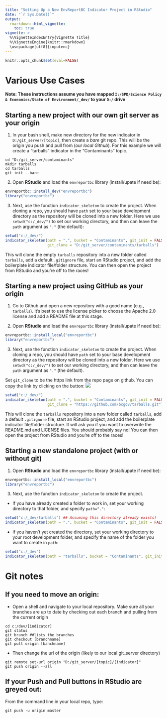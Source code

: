 ```yaml
---
title: "Setting Up a New EnvReportBC Indicator Project in RStudio"
date: "`r Sys.Date()`"
output: 
  rmarkdown::html_vignette:
    toc: true
vignette: >
  %\VignetteIndexEntry{Vignette Title}
  %\VignetteEngine{knitr::rmarkdown}
  \usepackage[utf8]{inputenc}
---
```


```r
knitr::opts_chunk$set(eval=FALSE)

```

# Various Use Cases

**Note: These instructions assume you have mapped `I:/SPD/Science Policy & Economics/State of Environment/_dev/` to your `D:/` drive**

## Starting a new project with our own git server as your origin

1) In your bash shell, make new directory for the new indicator in 
  `D:/git_server/[topic]`, then create a *bare* git repo.  This will be the 
  origin you push and pull from (our *local Github*). For this example we will 
  create a "tarballs" indicator in the "Contaminants" topic.

```
cd "D:/git_server/contaminants"
mkdir tarballs
cd tarballs
git init --bare
```

2) Open **RStudio** and load the `envreportbc` library (install/upate if need be):

```r
envreportbc::install_dev("envreportbc")
library("envreportbc")
```

3) Next, use the function `indicator_skeleton` to create the project. When cloning
  a repo, you should have `path` set to your base development directory as the 
  repository will be cloned into a new folder. Here we use `setwd("c:/_dev/")` 
  to set our working directory, and then can leave the `path` argument as `"."`
  (the default):

```r
setwd("c:/_dev/")
indicator_skeleton(path = ".", bucket = "Contaminants", git_init = FALSE, 
                   git_clone = "D:/git_server/contaminants/tarballs")
```

This will clone the empty `tarballs` repository into a new folder called `tarballs`, 
add a default `.gitignore` file, start an RStudio project, and add the boilerplate 
indicator file/folder structure. You can then open the project from RStudio 
and you're off to the races!

## Starting a new project using GitHub as your origin

1) Go to Github and open a new repository with a good name (e.g., `tarballs`). 
  It's best to use the license picker to choose the Apache 2.0 license and add a 
  README file at this stage.

2) Open **RStudio** and load the `envreportbc` library (install/upate if need be):

```r
envreportbc::install_local("envreportbc")
library("envreportbc")
```

3) Next, use the function `indicator_skeleton` to create the project. When cloning
  a repo, you should have `path` set to your base development directory as the 
  repository will be cloned into a new folder. Here we use `setwd("c:/_dev/")` 
  to set our working directory, and then can leave the `path` argument as `"."`
  (the default).
  
  Set `git_clone` to be the https link from the repo page on github. 
  You can copy the link by clicking on the button:
  ![](clone.PNG)

```r
setwd("c:/_dev/")
indicator_skeleton(path = ".", bucket = "Contaminants", git_init = FALSE, 
                   git_clone = "https://github.com/bcgov/tarballs.git")
```

This will clone the `tarballs` repository into a new folder called `tarballs`, 
add a default `.gitignore` file, start an RStudio project, and add the boilerplate 
indicator file/folder structure. It will ask you if you want to overwrite the 
README.md and LICENSE files. You should probably say no! You can then open the 
project from RStudio and you're off to the races!


## Starting a new standalone project (with or without git)

1) Open **RStudio** and load the `envreportbc` library (install/upate if need be):

```r
envreportbc::install_local("envreportbc")
library("envreportbc")
```

3) Next, use the function `indicator_skeleton` to create the project. 
  - If you have already created a folder to work in, set your working directory 
  to that folder, and specify `path="."`:

```r
setwd("c:/_dev/tarballs") ## Assuming this directory already exists)
indicator_skeleton(path = ".", bucket = "Contaminants", git_init = FALSE)
```
  
  - If you haven't yet created the directory, set your working directory to your
    root development folder, and specify the name of the folder you want to create
    in `path`:
    
```r
setwd("c:/_dev")
indicator_skeleton(path = "tarballs", bucket = "Contaminants", git_init = FALSE)
```


# Git notes

## If you need to move an origin:

- Open a shell and navigate to your local repository.  Make sure all your 
branches are up to date by checking out each branch and pulling from the current origin

```
cd c:/dev/[indicator]
git status
git branch ##lists the branches
git checkout [branchname]
git pull origin [banchname]
```

- Then change the url of the origin (likely to our local git_server directory)

```
git remote set-url origin "D:/git_server/[topic]/[indicator]"
git push origin --all
```

## If your Push and Pull buttons in RStudio are greyed out:

From the command line in your local repo, type:
```
git push -u origin master
```
